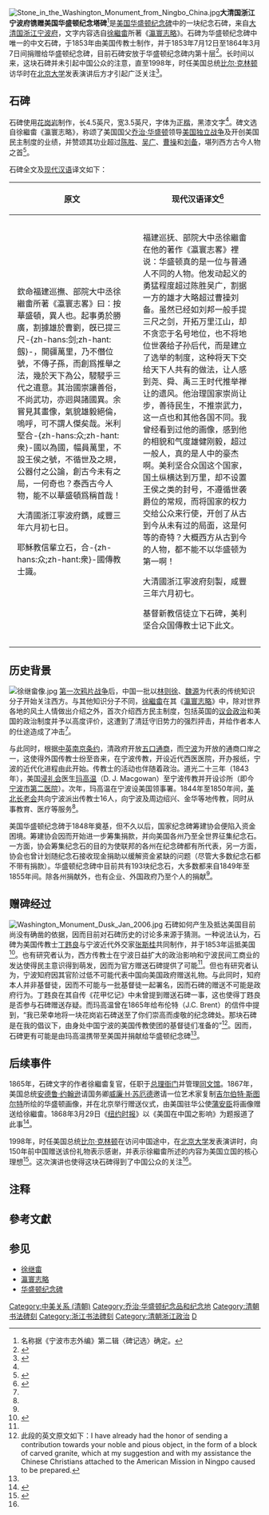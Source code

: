 {{NoteTA
|G1=PresidentsUS
|1=zh-cn:苏厄德; zh-tw:西華德; zh-hk:西華德;
|2=zh-cn:吉尔伯特·斯图尔特; zh-tw:吉伯·史都華;
}}
[[File:Stone_in_the_Washington_Monument_from_Ningbo_China.jpg|thumb]]'''大清国浙江宁波府镌赠美国华盛顿纪念塔碑'''<ref group="注">名称据《宁波市志外编》第二辑〈碑记选〉确定。</ref>是[[美国|美国]][[华盛顿纪念碑|华盛顿纪念碑]]中的一块纪念石碑，来自[[大清国|大清国]][[浙江|浙江]][[宁波府|宁波府]]，文字内容选自[[徐繼畬|徐繼畬]]所著《[[瀛寰志略|瀛寰志略]]》。石碑为华盛顿纪念碑中唯一的中文石碑，于1853年由美国传教士制作，并于1853年7月12日至1864年3月7日间捐赠给华盛顿纪念碑，目前石碑安放于华盛顿纪念碑内第十层<ref name="nps">{{cite web|url=http://www.nps.gov/history/history/online_books/wamo/stones.pdf|title=The Washington Monument: A Technical History and Catalog of the Commemorative Stones|language=en|publisher=National Park Service, U.S. Department of Interior|author=Judith M. Jacob|year=2005|page=158|accessdate=2013-08-17|archive-date=2013-07-14|archive-url=https://web.archive.org/web/20130714062728/http://www.nps.gov/history/history/online_books/wamo/stones.pdf|dead-url=no}}</ref>。长时间以来，这块石碑并未引起中国公众的注意，直至1998年，时任美国总统[[比尔·克林顿|比尔·克林顿]]访华时在[[北京大学|北京大学]]发表演讲后方才引起广泛关注<ref name="Shen">{{cite web|author=沈弘|url=http://www.xujiyu.cn/Article/ShowArticle.asp?ArticleID=197|title=“宁波石碑”究竟是谁人所赠？|publisher=南方周末|date=2006-11-23|accessdate=2013-08-17|deadurl=yes|archiveurl=https://web.archive.org/web/20110905143527/http://www.xujiyu.cn/Article/ShowArticle.asp?ArticleID=197|archivedate=2011-09-05}}</ref>。

== 石碑 ==
石碑使用[[花岗岩|花岗岩]]制作，长4.5英尺，宽3.5英尺，字体为[[正楷|正楷]]，黑漆文字<ref name="Shen" />。碑文选自徐繼畬《瀛寰志略》，称颂了美国国父[[乔治·华盛顿|乔治·华盛顿]]领导[[美国独立战争|美国独立战争]]及开创美国民主制度的业绩，并赞颂其功业超过[[陈胜|陈胜]]、[[吴广|吴广]]、[[曹操|曹操]]和[[刘备|刘备]]，堪列西方古今人物之首<ref name="He">{{cite journal|author=何守先|url=http://www.xujiyu.cn/Article/ShowArticle.asp?ArticleID=147|title=华盛顿纪念塔上的中文石碑研究|journal=徐继畬与东西方文化交流|publisher=中国社会科学出版社|year=1993|pages=338-344|deadurl=yes|archiveurl=https://web.archive.org/web/20110905141926/http://www.xujiyu.cn/Article/ShowArticle.asp?ArticleID=147|archivedate=2011-09-05|access-date=2013-08-17}}</ref>。

石碑全文及[[现代汉语|现代汉语]]译文如下：
{| class="wikitable" style="width: 80%; overflow: auto; margin: auto;"
|-
! style="width: 50%" | 原文
! style="width: 50%" | 现代汉语译文<ref name="Xue">{{cite web|url=http://business.sohu.com/20120809/n350246934.shtml|title=美国如何支持中国的开明派？|author=雪珥|publisher=搜狐财经|date=2012-08-09|accessdate=2013-08-18}}</ref>
|-
| style="padding: 1em;" | 欽命福建巡撫、部院大中丞徐繼畬所著《瀛寰志畧》曰：按華盛頓，異人也。起事勇於勝廣，割據雄於曹劉，旣已提三尺-{zh-hans:剑;zh-hant:劔}-，開疆萬里，乃不僭位號，不傳子孫，而創爲推舉之法，幾於天下為公，駸駸乎三代之遺意。其治國崇讓善俗，不尚武功，亦迥與諸國異。余嘗見其畫像，氣貌雄毅絕倫，嗚呼，可不謂人傑矣哉。米利堅合-{zh-hans:众;zh-hant:衆}-國以為國，幅員萬里，不設王侯之號，不循世及之規，公器付之公論，創古今未有之局，一何奇也？泰西古今人物，能不以華盛頓爲稱首哉！

大清國浙江寧波府鐫，咸豐三年六月初七日。

耶穌教信輩立石，合-{zh-hans:众;zh-hant:衆}-國傳教士識。
| style="padding: 1em;" | 福建巡抚、部院大中丞徐繼畬在他的著作《瀛寰志畧》裡说：华盛顿真的是一位与普通人不同的人物。他发动起义的勇猛程度超过陈胜吴广，割据一方的雄才大略超过曹操刘备。虽然已经如刘邦一般手提三尺之剑，开拓万里江山，却不贪恋于名号地位，也不将地位世袭给子孙后代，而是建立了选举的制度，这种将天下交给天下人共有的做法，让人感到尧、舜、禹三王时代推举禅让的遗风。他治理国家崇尚让步，善待民生，不推崇武力，这一点也和其他各国不同。我曾经看到过他的画像，感到他的相貌和气度雄健刚毅，超过一般人，真的是人中的豪杰啊。美利坚合众国这个国家，国土纵横达到万里，却不设置王侯之类的封号，不遵循世袭爵位的常规，而将国家的权力交给公众来行使，开创了从古到今从未有过的局面，这是何等的奇特？大概西方从古到今的人物，都不能不以华盛顿为第一啊！

大清國浙江寧波府刻製，咸豐三年六月初七。

基督新教信徒立下石碑，美利坚合众国傳教士记下此文。
|}

== 历史背景 ==
[[File:徐继畲像.jpg|thumb]]
[[第一次鸦片战争|第一次鸦片战争]]后，中国一批以[[林则徐|林则徐]]、[[魏源|魏源]]为代表的传统知识分子开始关注西方。与其他知识分子不同，[[徐繼畬|徐繼畬]]在其《[[瀛寰志略|瀛寰志略]]》中，除对世界各地的风土人情做出介绍之外，首次介绍西方民主制度，包括英国的[[议会|议会政治]]和美国的政治制度并予以高度评价，这遭到了清廷守旧势力的强烈抨击，并给作者本人的仕途造成了冲击<ref name="He" />。

与此同时，根据[[中英南京条约|中英南京条约]]，清政府开放[[五口通商|五口通商]]，而[[宁波|宁波]]为开放的通商口岸之一，这使得外国传教士纷至沓来，在宁波传教，开设近代西医医院，开办报纸，宁波的近代化进程由此开始。传教士的活动也伴随着政治。道光二十三年（1843年），美国[[浸礼会|浸礼会]]医生[[玛高温|玛高温]]（D. J. Macgowan）至宁波传教并开设诊所（即今[[宁波市第二医院|宁波市第二医院]]）。次年，玛高温在宁波设美国领事署。1844年至1850年间，[[美北长老会|美北长老会]]共向宁波派出传教士16人，向宁波及周边绍兴、金华等地传教，同时从事教育、医疗等服务<ref name="He" />。

美国华盛顿纪念碑于1848年奠基，但不久以后，国家纪念碑筹建协会便陷入资金困境。筹建协会因而开始进一步筹集捐款，并向美国各州乃至全世界征集纪念石。一方面，协会筹集纪念石的目的为使联邦的各州在纪念碑都有所代表，另一方面，协会也曾计划随纪念石接收现金捐助以缓解资金紧缺的问题（尽管大多数纪念石都不带有捐款）。华盛顿纪念碑中目前共有193块纪念石，大多数都来自1849年至1855年间。除各州捐献外，也有企业、外国政府乃至个人的捐献<ref name="nps" />。

== 赠碑经过 ==
[[File:Washington_Monument_Dusk_Jan_2006.jpg|thumb]]
石碑如何产生及抵达美国目前尚没有确凿的依据，因而目前对石碑历史的讨论多来源于猜测。一种说法认为，石碑为美国传教士[[丁韪良|丁韪良]]与宁波近代外交家[[张斯桂|张斯桂]]共同制作，并于1853年运抵美国<ref>{{cite web|url=http://jrzb.zjol.com.cn/html/2006-10/29/content_2111497.htm|title=“宁波石碑”构成华盛顿标志|publisher=今日早报|date=2006-10-29|accessdate=2013-08-17|archive-date=2013-12-02|archive-url=https://web.archive.org/web/20131202223915/http://jrzb.zjol.com.cn/html/2006-10/29/content_2111497.htm|dead-url=no}}</ref>。也有研究者认为，西方传教士在宁波日益扩大的政治影响和宁波民间工商业的发达使得民主意识得到萌发，因而为官方赠送石碑提供了可能<ref name="He" />。但也有研究者认为，宁波知府因其官阶过低不可能代表中国向美国政府赠送礼物。与此同时，知府本人并非基督徒，因而不可能与一批基督徒一起署名，因而石碑的赠送不可能是政府行为。丁韪良在其自传《花甲忆记》中未曾提到赠送石碑一事，这也使得丁韪良是否参与石碑赠送存疑。而玛高温曾在1865年给布伦特（J.C. Brent）的信件中提到，“我已荣幸地将一块花岗岩石碑送至了你们崇高而虔敬的纪念碑处。那块石碑是在我的倡议下，由身处中国宁波的美国传教使团的基督徒们准备的”<ref group="注">此段的英文原文如下：I have already had the honor of sending a contribution towards your noble and pious object, in the form of a block of carved granite, which at my suggestion and with my assistance the Chinese Christians attached to the American Mission in Ningpo caused to be prepared.</ref>。因而，石碑更有可能是由玛高温携带至美国并捐献给华盛顿纪念碑<ref name="Shen" />。

== 后续事件 ==
1865年，石碑文字的作者徐繼畬复官，任职于[[总理衙门|总理衙门]]并管理[[同文馆|同文馆]]。1867年，美国总统[[安德鲁·约翰逊|安德鲁·约翰逊]]请国务卿[[威廉·H·苏厄德|威廉·H·苏厄德]]邀请一位艺术家复制[[吉尔伯特·斯图尔特|吉尔伯特·斯图尔特]]所绘的华盛顿画像，并在北京举行赠送仪式，由美国驻华公使[[蒲安臣|蒲安臣]]将画像赠送给徐繼畬。1868年3月29日《[[纽约时报|纽约时报]]》以《美国在中国之影响》为题报道了此事<ref>{{cite news|url=http://query.nytimes.com/mem/archive-free/pdf?res=F20C12FF3C541B7493CBAB1788D85F4C8684F9|title=America in China|publisher=New York Times|date=1868-03-29|language=en}}</ref>。

1998年，时任美国总统[[比尔·克林顿|比尔·克林顿]]在访问中国途中，在[[北京大学|北京大学]]发表演讲时，向150年前中国赠送该份礼物表示感谢，并表示徐繼畬所述的内容为美国立国的核心理想<ref>{{cite web|url=http://view.news.qq.com/a/20091117/000001.htm|title=克林顿1998年北大演讲全文|publisher=中国新闻网|date=2009-11-17|accessdate=2013-08-17|archive-date=2013-09-11|archive-url=https://web.archive.org/web/20130911130443/http://view.news.qq.com/a/20091117/000001.htm|dead-url=no}}</ref>。这次演讲也使得这块石碑得到了中国公众的关注<ref name="Shen" />。

== 注释 ==
{{reflist|group=注}}

== 參考文獻 ==
{{Reflist|2}}

== 参见 ==
{{wikisource|大清國浙江寧波府鐫贈美國華盛頓紀念塔碑文}}
* [[徐继畬|徐继畬]]
* [[瀛寰志略|瀛寰志略]]
* [[华盛顿纪念碑|华盛顿纪念碑]]

[[Category:中美关系_(清朝)|Category:中美关系 (清朝)]]
[[Category:乔治·华盛顿纪念品和纪念地|Category:乔治·华盛顿纪念品和纪念地]]
[[Category:清朝书法碑刻|Category:清朝书法碑刻]]
[[Category:浙江书法碑刻|Category:浙江书法碑刻]]
[[Category:清朝浙江政治|Category:清朝浙江政治]]
[[Category:宁波历史|D]]